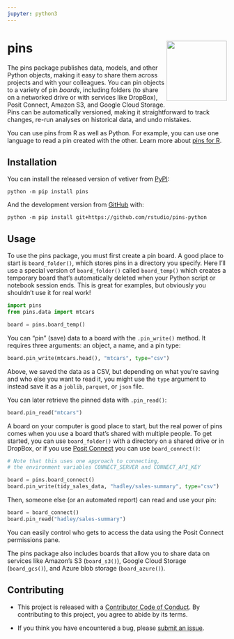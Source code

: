 ```yaml
---
jupyter: python3
---
```


# pins <a href="https://rstudio.github.io/pins-python/"><img src="logo.png" align="right" height="138" /></a>

The pins package publishes data, models, and other Python objects, making it
easy to share them across projects and with your colleagues. You can pin
objects to a variety of pin *boards*, including folders (to share on a
networked drive or with services like DropBox), Posit Connect, Amazon
S3, and Google Cloud Storage.
Pins can be automatically versioned, making it straightforward to track changes,
re-run analyses on historical data, and undo mistakes.

You can use pins from R as well as Python. For example, you can use one language
to read a pin created with the other. Learn more about 
[pins for R](https://pins.rstudio.com).

## Installation

You can install the released version of vetiver from [PyPI](https://pypi.org/project/pins/):

```shell
python -m pip install pins
```

And the development version from [GitHub](https://github.com/rstudio/pins-python) with:

```shell
python -m pip install git+https://github.com/rstudio/pins-python
```

## Usage

To use the pins package, you must first create a pin board. A good place
to start is `board_folder()`, which stores pins in a directory you
specify. Here I’ll use a special version of `board_folder()` called
`board_temp()` which creates a temporary board that’s automatically
deleted when your Python script or notebook session ends. This is great for examples, but
obviously you shouldn't use it for real work!

```python
import pins
from pins.data import mtcars

board = pins.board_temp()
```

You can "pin" (save) data to a board with the `.pin_write()` method. It requires three
arguments: an object, a name, and a pin type:

```python
board.pin_write(mtcars.head(), "mtcars", type="csv")
```

Above, we saved the data as a CSV, but depending on
what you’re saving and who else you want to read it, you might use the
`type` argument to instead save it as a `joblib`, `parquet`, or `json` file.

You can later retrieve the pinned data with `.pin_read()`:

```python
board.pin_read("mtcars")
```

A board on your computer is good place to start, but the real power of
pins comes when you use a board that’s shared with multiple people. To
get started, you can use `board_folder()` with a directory on a shared
drive or in DropBox, or if you use [Posit
Connect](https://posit.co/products/enterprise/connect/) you can use
`board_connect()`:

```python
# Note that this uses one approach to connecting,
# the environment variables CONNECT_SERVER and CONNECT_API_KEY

board = pins.board_connect()
board.pin_write(tidy_sales_data, "hadley/sales-summary", type="csv")
```

Then, someone else (or an automated report) can read and use your
pin:

```python
board = board_connect()
board.pin_read("hadley/sales-summary")
```

You can easily control who gets to access the data using the Posit
Connect permissions pane.

The pins package also includes boards that allow you to share data on
services like Amazon’s S3 (`board_s3()`), Google Cloud Storage (`board_gcs()`),
and Azure blob storage (`board_azure()`).

## Contributing

- This project is released with a [Contributor Code of Conduct](https://www.contributor-covenant.org/version/2/1/CODE_OF_CONDUCT.html). By contributing to this project, you agree to abide by its terms.

- If you think you have encountered a bug, please [submit an issue](https://github.com/rstudio/pins-python/issues).
